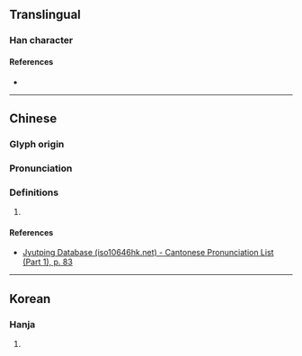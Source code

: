 {{character info/new}}
==Translingual==

===Han character===
{{Han char|rn=30|rad=口|as=13|sn=16|four=|canj=RTWB|ids=⿰口萬}}

====References====
* {{Han ref|kx=0209.400|dkj=04374|dj=0432.230|hdz=10688.060|uh=5667|ud=22119}}

----

==Chinese==
{{zh-forms}}

===Glyph origin===
{{Han etym}}

===Pronunciation===
{{zh-pron
|m=xiè
|c=haai3
|mc=y
|oc=y
|ma=
|cat=
}}

===Definitions===
{{zh-hanzi}}

# {{rfdef|zh}}

====References====
* [http://www.iso10646hk.net/jp/document/download.jsp Jyutping Database (iso10646hk.net) - Cantonese Pronunciation List (Part 1), p. 83]

----

==Korean==

===Hanja===
{{ko-hanja|hangeul=홰|rv=hwae|mr=hwae}}

# {{rfdef|ko|sort=口13}}